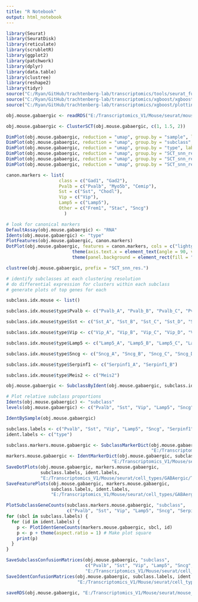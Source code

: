 ```yaml
---
title: "R Notebook"
output: html_notebook
---
```


```r

library(Seurat)
library(SeuratDisk)
library(reticulate)
library(scrubletR)
library(ggplot2)
library(patchwork)
library(dplyr)
library(data.table)
library(clustree)
library(reshape2)
library(tidyr)
source("C:/Ryan/GitHub/trachtenberg-lab/transcriptomics/tools/seurat_functions.R")
source("C:/Ryan/GitHub/trachtenberg-lab/transcriptomics/xgboost/xgboost_train.R")
source("C:/Ryan/GitHub/trachtenberg-lab/transcriptomics/xgboost/plottingFxns.R")

obj.mouse.gabaergic <- readRDS("E:/Transcriptomics_V1/Mouse/seurat/mouse_v1_tasic_gabaergic.rds")

```


```r

obj.mouse.gabaergic <- ClusterSCT(obj.mouse.gabaergic, c(1, 1.5, 2))

```


```r

DimPlot(obj.mouse.gabaergic, reduction = "umap", group.by = "sample", label = FALSE, raster = FALSE, shuffle = TRUE) + xlim(-18, 18) + ylim(-18, 18) + coord_equal()
DimPlot(obj.mouse.gabaergic, reduction = "umap", group.by = "subclass", label = TRUE, raster = FALSE, shuffle = TRUE) + NoLegend() + xlim(-18, 18) + ylim(-18, 18) + coord_equal()
DimPlot(obj.mouse.gabaergic, reduction = "umap", group.by = "type", label = TRUE, raster = FALSE, shuffle = TRUE) + NoLegend() + xlim(-18, 18) + ylim(-18, 18) + coord_equal()
DimPlot(obj.mouse.gabaergic, reduction = "umap", group.by = "SCT_snn_res.1", label = TRUE, raster = FALSE, shuffle = TRUE) + NoLegend() + xlim(-18, 18) + ylim(-18, 18) + coord_equal()
DimPlot(obj.mouse.gabaergic, reduction = "umap", group.by = "SCT_snn_res.1.5", label = TRUE, raster = FALSE, shuffle = TRUE) + NoLegend() + xlim(-18, 18) + ylim(-18, 18) + coord_equal()
DimPlot(obj.mouse.gabaergic, reduction = "umap", group.by = "SCT_snn_res.2", label = TRUE, raster = FALSE, shuffle = TRUE) + NoLegend() + xlim(-18, 18) + ylim(-18, 18) + coord_equal()

```


```r

canon.markers <- list(
                    class = c("Gad1", "Gad2"),
                    Pvalb = c("Pvalb", "Myo5b", "Cemip"), 
                    Sst = c("Sst", "Chodl"), 
                    Vip = c("Vip"), 
                    Lamp5 = c("Lamp5"), 
                    Other = c("Frem1", "Stac", "Sncg")
                      )

# look for canonical markers
DefaultAssay(obj.mouse.gabaergic) <- "RNA"
Idents(obj.mouse.gabaergic) <- "type"
PlotFeatures(obj.mouse.gabaergic, canon.markers)
DotPlot(obj.mouse.gabaergic, features = canon.markers, cols = c("lightgrey", "red"), scale = FALSE) + 
                         theme(axis.text.x = element_text(angle = 90, vjust = 0.25)) + 
                         theme(panel.background = element_rect(fill = "white", color = NA), plot.background = element_rect(fill = "white", color = NA)) + NoLegend()

```


```r

clustree(obj.mouse.gabaergic, prefix = "SCT_snn_res.")

```


```r

# identify subclasses at each clustering resolution
# do differential expression for clusters within each subclass
# generate plots of top genes for each

subclass.idx.mouse <- list()

subclass.idx.mouse$type$Pvalb <- c("Pvalb_A", "Pvalb_B", "Pvalb_C", "Pvalb_D", "Pvalb_E", "Pvalb_F", "Pvalb_G", "Pvalb_H", "Pvalb_I", "Pvalb_J")

subclass.idx.mouse$type$Sst <- c("Sst_A", "Sst_B", "Sst_C", "Sst_D", "Sst_E", "Sst_F", "Sst_G", "Sst_H", "Sst_I", "Sst_J", "Sst_K", "Sst_L", "Sst_M", "Sst_N", "Sst_O", "Sst_P", "Sst_Q", "Sst_R", "Sst_S", "Sst_T", "Sst_U")

subclass.idx.mouse$type$Vip <- c("Vip_A", "Vip_B", "Vip_C", "Vip_D", "Vip_E", "Vip_F", "Vip_G", "Vip_H", "Vip_I", "Vip_J", "Vip_K", "Vip_L", "Vip_M", "Vip_N", "Vip_O", "Vip_P")

subclass.idx.mouse$type$Lamp5 <- c("Lamp5_A", "Lamp5_B", "Lamp5_C", "Lamp5_D", "Lamp5_E", "Lamp5_F", "Lamp5_G")

subclass.idx.mouse$type$Sncg <- c("Sncg_A", "Sncg_B", "Sncg_C", "Sncg_D")

subclass.idx.mouse$type$Serpinf1 <- c("Serpinf1_A", "Serpinf1_B")

subclass.idx.mouse$type$Meis2 <- c("Meis2")

obj.mouse.gabaergic <- SubclassByIdent(obj.mouse.gabaergic, subclass.idx.mouse)

```


```r

# Plot relative subclass proportions
Idents(obj.mouse.gabaergic) <- "subclass"
levels(obj.mouse.gabaergic) <- c("Pvalb", "Sst", "Vip", "Lamp5", "Sncg", "Serpinf1", "Meis2")

IdentBySample(obj.mouse.gabaergic)

```


```r

subclass.labels <- c("Pvalb", "Sst", "Vip", "Lamp5", "Sncg", "Serpinf1")
ident.labels <- c("type")

subclass.markers.mouse.gabaergic <- SubclassMarkerDict(obj.mouse.gabaergic, "subclass",
                                                       "E:/Transcriptomics_V1/Mouse/seurat/marker_genes/GABAergic/Tasic/markerdict_subclass.rds")
markers.mouse.gabaergic <- IdentMarkerDict(obj.mouse.gabaergic, subclass.labels, ident.labels,
                                        "E:/Transcriptomics_V1/Mouse/seurat/marker_genes/GABAergic/Tasic/markerdict_types.rds")
SaveDotPlots(obj.mouse.gabaergic, markers.mouse.gabaergic,
             subclass.labels, ident.labels,
             "E:/Transcriptomics_V1/Mouse/seurat/cell_types/GABAergic/Tasic/", "ENSMUSG")
SaveFeaturePlots(obj.mouse.gabaergic, markers.mouse.gabaergic,
                 subclass.labels, ident.labels,
                 "E:/Transcriptomics_V1/Mouse/seurat/cell_types/GABAergic/Tasic/")

PlotSubclassGeneCounts(subclass.markers.mouse.gabaergic, "subclass", 
                       c("Pvalb", "Sst", "Vip", "Lamp5", "Sncg", "Serpinf1", "Meis2")) + theme(aspect.ratio = 1)
for (sbcl in subclass.labels) {
  for (id in ident.labels) {
    p <- PlotIdentGeneCounts(markers.mouse.gabaergic, sbcl, id)
    p <- p + theme(aspect.ratio = 1) # Make plot square
    print(p)
  }
}

SaveSubclassConfusionMatrices(obj.mouse.gabaergic, "subclass",
                              c("Pvalb", "Sst", "Vip", "Lamp5", "Sncg", "Serpinf1", "Meis2"),
                              "E:/Transcriptomics_V1/Mouse/seurat/cell_types/GABAergic/Tasic/")
SaveIdentConfusionMatrices(obj.mouse.gabaergic, subclass.labels, ident.labels,
                           "E:/Transcriptomics_V1/Mouse/seurat/cell_types/GABAergic/Tasic/")

```


```r

saveRDS(obj.mouse.gabaergic, "E:/Transcriptomics_V1/Mouse/seurat/mouse_v1_tasic_gabaergic_processed.rds")

```

